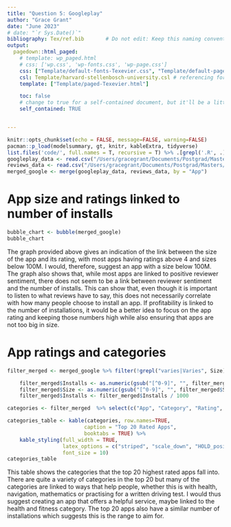 ```yaml
---
title: "Question 5: Googleplay"
author: "Grace Grant"
date: "June 2023"
# date: "`r Sys.Date()`"
bibliography: Tex/ref.bib       # Do not edit: Keep this naming convention and location.
output:
  pagedown::html_paged:
    # template: wp_paged.html
    # css: ['wp.css', 'wp-fonts.css', 'wp-page.css']
    css: ["Template/default-fonts-Texevier.css", "Template/default-page-Texevier.css", "Template/default-Texevier.css"]
    csl: Template/harvard-stellenbosch-university.csl # referencing format used.
    template: ["Template/paged-Texevier.html"]

    toc: false
    # change to true for a self-contained document, but it'll be a litte slower for Pandoc to render
    self_contained: TRUE


---
```


```r
knitr::opts_chunk$set(echo = FALSE, message=FALSE, warning=FALSE)
pacman::p_load(modelsummary, gt, knitr, kableExtra, tidyverse)
list.files('code/', full.names = T, recursive = T) %>% .[grepl('.R', .)] %>% as.list() %>% walk(~source(.))
googleplay_data <- read.csv("/Users/gracegrant/Documents/Postgrad/Masters/Data Science/Take home exam/Question 5/data/googleplay/googleplaystore.csv")
reviews_data <- read.csv("/Users/gracegrant/Documents/Postgrad/Masters/Data Science/Take home exam/Question 5/data/googleplay/googleplaystore_user_reviews.csv")
merged_google <- merge(googleplay_data, reviews_data, by = "App")
```
# App size and ratings linked to number of installs
```r
bubble_chart <- bubble(merged_google)
bubble_chart
```

The graph provided above gives an indication of the link between the size of the app and its rating, with most apps having ratings above 4 and sizes below 100M. I would, therefore, suggest an app with a size below 100M. The graph also shows that, while most apps are linked to positive reviewer sentiment, there does not seem to be a link between reviewer sentiment and the number of installs. This can show that, even though it is important to listen to what reviews have to say, this does not necessarily correlate with how many people choose to install an app. If profitability is linked to the number of installations, it would be a better idea to focus on the app rating and keeping those numbers high while also ensuring that apps are not too big in size. 

# App ratings and categories
```r
filter_merged <- merged_google %>% filter(!grepl("varies|Varies", Size)) %>% na.omit() %>% filter(!grepl("NAN|Nan|NaN|nan", Sentiment))

    filter_merged$Installs <- as.numeric(gsub("[^0-9]", "", filter_merged$Installs))
    filter_merged$Size <- as.numeric(gsub("[^0-9]", "", filter_merged$Size))
    filter_merged$Installs <- filter_merged$Installs / 1000

categories <- filter_merged  %>% select(c("App", "Category", "Rating", "Installs")) %>% unique() %>% arrange(desc(Rating)) %>% slice(1:20)

categories_table <- kable(categories, row.names=TRUE, 
                         caption = "Top 20 Rated Apps",
                         booktabs = TRUE) %>% 
    kable_styling(full_width = TRUE, 
                  latex_options = c("striped", "scale_down", "HOLD_position"), 
                  font_size = 10)
categories_table
```

This table shows the categories that the top 20 highest rated apps fall into. There are quite a variety of categories in the top 20 but many of the categories are linked to ways that help people, whether this is with health, navigation, mathematics or practising for a written driving test. I would thus suggest creating an app that offers a helpful service, maybe linked to the health and fitness category. The top 20 apps also have a similar number of installations which suggests this is the range to aim for.  


